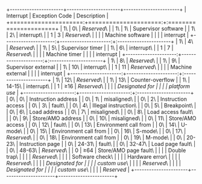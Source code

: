 +----------------------+----------------------+-----------------------+
| Interrupt            | Exception Code       | Description           |
+=====================:+=====================:+:======================+
| 1\                   | 0\                   | *Reserved*\           |
| 1\                   | 1\                   | Supervisor software   |
| 1\                   | 2\                   | interrupt\            |
| 1                    | 3                    | *Reserved*\           |
|                      |                      | Machine software      |
|                      |                      | interrupt             |
+---------------------:+---------------------:+:----------------------+
| 1\                   | 4\                   | *Reserved*\           |
| 1\                   | 5\                   | Supervisor timer      |
| 1\                   | 6\                   | interrupt\            |
| 1                    | 7                    | *Reserved*\           |
|                      |                      | Machine timer         |
|                      |                      | interrupt             |
+---------------------:+---------------------:+:----------------------+
| 1\                   | 8\                   | *Reserved*\           |
| 1\                   | 9\                   | Supervisor external   |
| 1\                   | 10\                  | interrupt\            |
| 1                    | 11                   | *Reserved*\           |
|                      |                      | Machine external      |
|                      |                      | interrupt             |
+---------------------:+---------------------:+:----------------------+
| 1\                   | 12\                  | *Reserved*\           |
| 1\                   | 13\                  | Counter-overflow      |
| 1\                   | 14-15\               | interrupt\            |
| 1                    | ≥16                  | *Reserved*\           |
|                      |                      | *Designated for       |
|                      |                      | platform use*         |
+---------------------:+---------------------:+:----------------------+
| 0\                   | 0\                   | Instruction address   |
| 0\                   | 1\                   | misaligned\           |
| 0\                   | 2\                   | Instruction access    |
| 0\                   | 3\                   | fault\                |
| 0\                   | 4\                   | Illegal instruction\  |
| 0\                   | 5\                   | Breakpoint\           |
| 0\                   | 6\                   | Load address          |
| 0\                   | 7\                   | misaligned\           |
| 0\                   | 8\                   | Load access fault\    |
| 0\                   | 9\                   | Store/AMO address     |
| 0\                   | 10\                  | misaligned\           |
| 0\                   | 11\                  | Store/AMO access      |
| 0\                   | 12\                  | fault\                |
| 0\                   | 13\                  | Environment call from |
| 0\                   | 14\                  | U-mode\               |
| 0\                   | 15\                  | Environment call from |
| 0\                   | 16\                  | S-mode\               |
| 0\                   | 17\                  | *Reserved*\           |
| 0\                   | 18\                  | Environment call from |
| 0\                   | 19\                  | M-mode\               |
| 0\                   | 20-23\               | Instruction page      |
| 0\                   | 24-31\               | fault\                |
| 0\                   | 32-47\               | Load page fault\      |
| 0\                   | 48-63\               | *Reserved*\           |
| 0                    | ≥64                  | Store/AMO page fault\ |
|                      |                      | Double trap\          |
|                      |                      | *Reserved*\           |
|                      |                      | Software check\       |
|                      |                      | Hardware error\       |
|                      |                      | *Reserved*\           |
|                      |                      | *Designated for       |
|                      |                      | custom use*\          |
|                      |                      | *Reserved*\           |
|                      |                      | *Designated for       |
|                      |                      | custom use*\          |
|                      |                      | *Reserved*            |
+----------------------+----------------------+-----------------------+
